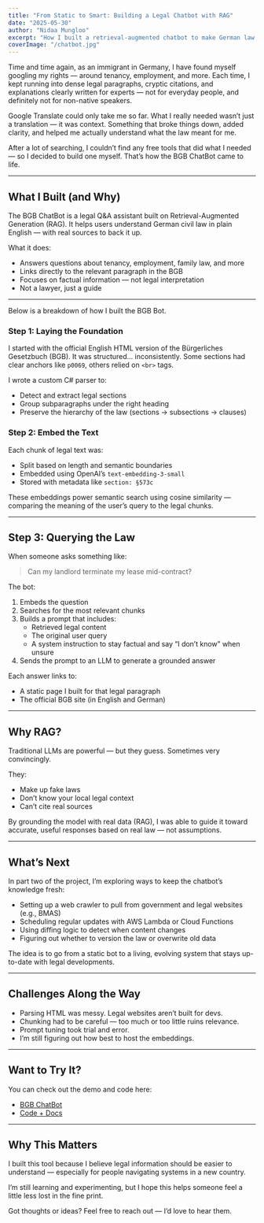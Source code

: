```yaml
---
title: "From Static to Smart: Building a Legal Chatbot with RAG"
date: "2025-05-30"
author: "Nidaa Mungloo"
excerpt: "How I built a retrieval-augmented chatbot to make German law a little more accessible."
coverImage: "/chatbot.jpg"
---
```

Time and time again, as an immigrant in Germany, I have found myself googling my rights — around tenancy, employment, and more. Each time, I kept running into dense legal paragraphs, cryptic citations, and explanations clearly written for experts — not for everyday people, and definitely not for non-native speakers.

Google Translate could only take me so far. What I really needed wasn’t just a translation — it was context. Something that broke things down, added clarity, and helped me actually understand what the law meant for me.

After a lot of searching, I couldn’t find any free tools that did what I needed — so I decided to build one myself. That’s how the BGB ChatBot came to life.

---
## What I Built (and Why)

The BGB ChatBot is a legal Q&A assistant built on Retrieval-Augmented Generation (RAG). It helps users understand German civil law in plain English — with real sources to back it up.

What it does:
- Answers questions about tenancy, employment, family law, and more
- Links directly to the relevant paragraph in the BGB
- Focuses on factual information — not legal interpretation
- Not a lawyer, just a guide
---

Below is a breakdown of how I built the BGB Bot.

### Step 1: Laying the Foundation

I started with the official English HTML version of the Bürgerliches Gesetzbuch (BGB). It was structured... inconsistently. Some sections had clear anchors like `p0069`, others relied on `<br>` tags.

I wrote a custom C# parser to:

- Detect and extract legal sections
- Group subparagraphs under the right heading
- Preserve the hierarchy of the law (sections → subsections → clauses)

### Step 2: Embed the Text

Each chunk of legal text was:

- Split based on length and semantic boundaries
- Embedded using OpenAI’s `text-embedding-3-small`
- Stored with metadata like `section: §573c`

These embeddings power semantic search using cosine similarity — comparing the meaning of the user’s query to the legal chunks.

---

## Step 3: Querying the Law

When someone asks something like:

> Can my landlord terminate my lease mid-contract?

The bot:

1. Embeds the question
2. Searches for the most relevant chunks
3. Builds a prompt that includes:
   - Retrieved legal content
   - The original user query
   - A system instruction to stay factual and say “I don’t know” when unsure
4. Sends the prompt to an LLM to generate a grounded answer

Each answer links to:

- A static page I built for that legal paragraph
- The official BGB site (in English and German)

---

## Why RAG?

Traditional LLMs are powerful — but they guess. Sometimes very convincingly.

They:

- Make up fake laws
- Don’t know your local legal context
- Can’t cite real sources

By grounding the model with real data (RAG), I was able to guide it toward accurate, useful responses based on real law — not assumptions.

---

## What’s Next

In part two of the project, I’m exploring ways to keep the chatbot’s knowledge fresh:

- Setting up a web crawler to pull from government and legal websites (e.g., BMAS)
- Scheduling regular updates with AWS Lambda or Cloud Functions
- Using diffing logic to detect when content changes
- Figuring out whether to version the law or overwrite old data

The idea is to go from a static bot to a living, evolving system that stays up-to-date with legal developments.

---

## Challenges Along the Way

- Parsing HTML was messy. Legal websites aren’t built for devs.
- Chunking had to be careful — too much or too little ruins relevance.
- Prompt tuning took trial and error.
- I’m still figuring out how best to host the embeddings.

---

## Want to Try It?

You can check out the demo and code here:

- [BGB ChatBot](https://huggingface.co/spaces/nfm1708/BGBChatBot)  
- [Code + Docs](https://github.com/nida28)

---

## Why This Matters

I built this tool because I believe legal information should be easier to understand — especially for people navigating systems in a new country.

I’m still learning and experimenting, but I hope this helps someone feel a little less lost in the fine print.

Got thoughts or ideas? Feel free to reach out — I’d love to hear them.
